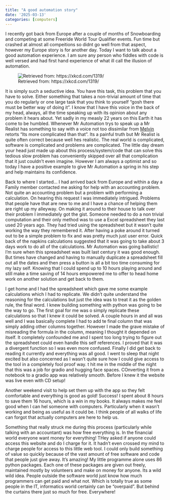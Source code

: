 ```yaml
---
title: "A good automation story"
date: '2025-03-13'
categories: [computers]
---
```


I recently got back from Europe after a couple of months of Snowboarding and competing at some Freeride World Tour Qualifier events. Fun time but crashed at almost all compeitions so didnt go well from that aspect, however my Europe story is for another day. Today I want to talk about a good automation experience. I am sure any person who fiddles with code is well versed and had first hand experience of what ill call the illusion of automation.

![Retrieved from: https://xkcd.com/1319/](automation_xkcd_1319)

It is simply such a seductive idea. You have this task, this problem that you have to solve. Either something that takes a non-trivial amount of time that you do regularly or one large task that you think to yourself "gosh there must be better way of doing it". I know that I have this voice in the back of my head, always, all the time speaking up with its opinion about any problem it hears about. Yet sadly in my measly 22 years on this Earth it has come to be humbled. Whenever Mr Automation trys to speak up a Mr Realist has something to say with a voice not too dissimilar from [Melvin](https://en.wikipedia.org/wiki/Marvin_the_Paranoid_Android) retorts "Its more complicated than that". Its a painful truth but Mr Realist is quite often correct because well hes realistic. The real world is complicated, software is complicated and problems are complicated. The little day dream your head just made up about this process/system/code that can solve this tedious slow problem has conveniently skipped over all that complication that it just couldn't even imagine. However I am always a optimist and so today I have a positive example to give Mr Automation a spring in his step and help maintains its confidence.

Back to where I started... I had arrived back from Europe and within a day a Family member contacted me asking for help with an accounting problem. Not quite an accounting problem but a problem with performing a calculation. On hearing this request I was immediately intrigued. Problems that people have that are new to me and I have a chance of helping them are right up my alleyway. On making it around to their house to talk over their problem I immediately got the gist. Someone needed to do a non trivial computation and their only method was to use a Excel spreadsheet they last used 20 years ago. They had tried using the spreadsheet but it wasn't quite working the way they remembered it. After having a poke around it turned out to be a simple problem to fix and was pretty much just user error. Quick back of the napkins calculations suggested that it was going to take about 3 days work to do all of the calculations. Mr Automation was going ballistic! I'm sure when this spreadsheet was built last century it was good enough. But times have changed and having to manually duplicate a spreadsheet fill out all the dates and then press a button is all a bit too time consuming for my lazy self. Knowing that I could spend up to 10 hours playing around and still make a time saving of 14 hours empowered me to offer to head home work on another solution and get back to them.

I get home and I had the spreadsheet which gave me some example calculations which I had to replicate. We didn't quite understand the reasoning for the calculations but just the idea was to treat it as the golden rule, the final word. I knew building something with python was going to be the way to go. The first goal for me was o simply replicate these calculations so that I knew it could be solved. A couple hours in and all was well and I was basically complete I had to add te final column that was simply adding other columns together. However I made the grave mistake of misreading the formula in the column, meaning I thought it depended on itself. It completely confounded me and I spent too long trying to figure out the spreadsheet could even handle this self references. I proved that it was a divergent function so I was even more confused. Finally I did get back to reading it currently and everything was all good. I went to sleep that night excited but also concerned as I wasn't quite sure how I could give access to the tool in a completely fool proof way. t hit me in the middle of the night that this was a job for gradio and hugging face spaces. COnverting it from a notebook to a gradio app was relatively smooth. Before I knew it the website was live even with CD setup!

Another weekend visit to help set them up with the app so they felt comfortable and everything is good as gold! Success! I spent about 8 hours to save them 16 hours, which is a win in my books. It always makes me feel good when I can hel someone with computers. Particularly when it wasn't working and being as useful as it could be. I think people of all walks of life can forgot that actually computers are here to help us.

Something that really struck me during this process (particularly while talking with an accountant) was how free everything is. In the financial world everyone want money for everything! THey asked if anyone could access this website and do I charge for it. It hadn't even crossed my mind to charge people for access to this little web tool. I could only build something of value so quickly because of the vast amount of free software and code that people just give away. It's amazing! My little programme alone uses 86 python packages. Each one of these packages are given out freely, maintained mostly by volunteers and make on money for anyone. Its a wild wild idea. People outside the software world just know how much programmers can get paid and what not. Which is totally true as some people in the IT, informatics world certainly can be "overpaid". But behind the curtains there just so much for free. Everywhere!






